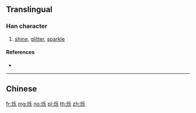 {{character info/new}}
{{also|爍}}
==Translingual==

===Han character===
{{Han char|rn=86|rad=火|as=05|sn=9|four=|canj=FHVD}}

# [[shine]], [[glitter]], [[sparkle]]

====References====
* {{Han ref|kx=0669.101|hdz=32196.090|uh=70C1|ud=28865}}

----

==Chinese==
{{zh-see|爍}}

[[fr:烁]]
[[mg:烁]]
[[no:烁]]
[[pl:烁]]
[[th:烁]]
[[zh:烁]]